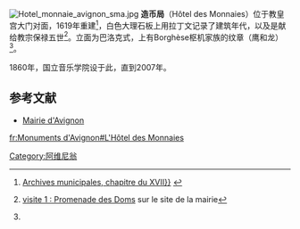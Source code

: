 [[Image:Hotel_monnaie_avignon_sma.jpg|thumb]]
'''造币局'''（Hôtel des Monnaies）位于教皇宫大门对面，1619年重建<ref name="Archives-dix-septième">{{fr}} [http://archives.avignon.fr/expo/panneaux.donut?cid=16 Archives municipales, chapitre du XVII}}] {{webarchive|url=https://web.archive.org/web/20120130173828/http://archives.avignon.fr/expo/panneaux.donut?cid=16 |date=2012-01-30 }}</ref>，白色大理石板上用拉丁文记录了建筑年代，以及是献给教宗保禄五世<ref name="visite1">{{fr}} [http://www.mairie-avignon.fr/fr/culture/visites/visite1.php visite 1 : Promenade des Doms] {{Wayback|url=http://www.mairie-avignon.fr/fr/culture/visites/visite1.php |date=20141216205459 }} sur le site de la mairie</ref>。立面为巴洛克式，上有Borghèse枢机家族的纹章（鹰和龙）<ref name="Archives-dix-septième" />。

1860年，国立音乐学院设于此，直到2007年。

==参考文献==
*[http://www.mairie-avignon.fr/en/musees/petipalen.php Mairie d'Avignon] {{Wayback|url=http://www.mairie-avignon.fr/en/musees/petipalen.php |date=20130703232041 }}
<references/>
{{Coord|43|57|9.5|N|4|48|23|E|type:landmark_region:FR|display=title}}

[[Category:阿维尼翁|Category:阿维尼翁]]

[[fr:Monuments_d'Avignon#L'Hôtel_des_Monnaies|fr:Monuments d'Avignon#L'Hôtel des Monnaies]]